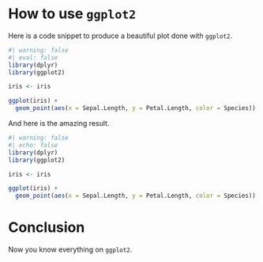 

# How to use `ggplot2`

Here is a code snippet to produce a beautiful plot done with `ggplot2`.

```r
#| warning: false
#| eval: false
library(dplyr)
library(ggplot2)

iris <- iris

ggplot(iris) +
  geom_point(aes(x = Sepal.Length, y = Petal.Length, color = Species))

```

And here is the amazing result.

```r
#| warning: false
#| echo: false
library(dplyr)
library(ggplot2)

iris <- iris

ggplot(iris) +
  geom_point(aes(x = Sepal.Length, y = Petal.Length, color = Species))

```

# Conclusion

Now you know everything on `ggplot2`.


